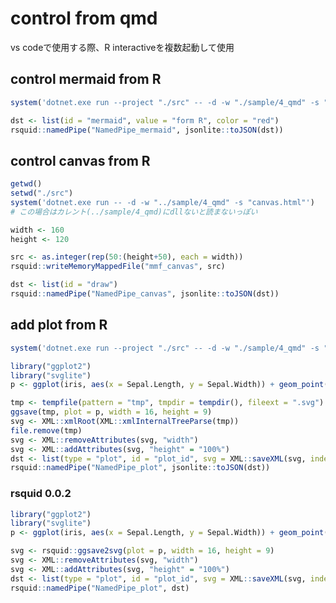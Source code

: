 
# control from qmd

vs codeで使用する際、R interactiveを複数起動して使用

## control mermaid from R

```r
system('dotnet.exe run --project "./src" -- -d -w "./sample/4_qmd" -s "mermaid.html"')
```

```r
dst <- list(id = "mermaid", value = "form R", color = "red")
rsquid::namedPipe("NamedPipe_mermaid", jsonlite::toJSON(dst))
```

## control canvas from R

```r
getwd()
setwd("./src")
system('dotnet.exe run -- -d -w "../sample/4_qmd" -s "canvas.html"')
# この場合はカレント(../sample/4_qmd)にdllないと読まないっぽい
```

```r
width <- 160
height <- 120

src <- as.integer(rep(50:(height+50), each = width))
rsquid::writeMemoryMappedFile("mmf_canvas", src)

dst <- list(id = "draw")
rsquid::namedPipe("NamedPipe_canvas", jsonlite::toJSON(dst))
```

## add plot from R

```r
system('dotnet.exe run --project "./src" -- -d -w "./sample/4_qmd" -s "plot.html"')
```

```r
library("ggplot2")
library("svglite")
p <- ggplot(iris, aes(x = Sepal.Length, y = Sepal.Width)) + geom_point()

tmp <- tempfile(pattern = "tmp", tmpdir = tempdir(), fileext = ".svg")
ggsave(tmp, plot = p, width = 16, height = 9)
svg <- XML::xmlRoot(XML::xmlInternalTreeParse(tmp))
file.remove(tmp)
svg <- XML::removeAttributes(svg, "width")
svg <- XML::addAttributes(svg, "height" = "100%")
dst <- list(type = "plot", id = "plot_id", svg = XML::saveXML(svg, indent = FALSE))
rsquid::namedPipe("NamedPipe_plot", jsonlite::toJSON(dst))
```

### rsquid 0.0.2

```r
library("ggplot2")
library("svglite")
p <- ggplot(iris, aes(x = Sepal.Length, y = Sepal.Width)) + geom_point()

svg <- rsquid::ggsave2svg(plot = p, width = 16, height = 9)
svg <- XML::removeAttributes(svg, "width")
svg <- XML::addAttributes(svg, "height" = "100%")
dst <- list(type = "plot", id = "plot_id", svg = XML::saveXML(svg, indent = FALSE))
rsquid::namedPipe("NamedPipe_plot", dst)
```
